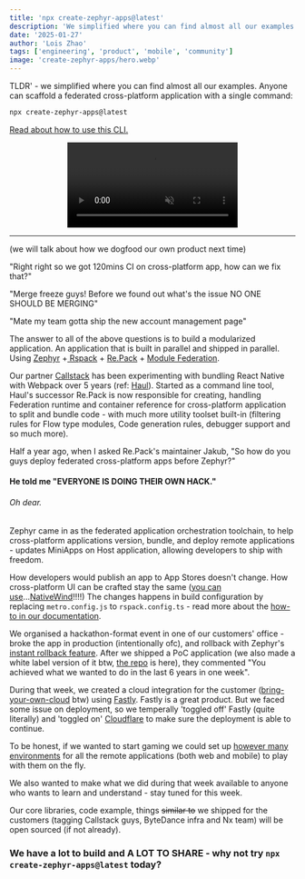 ```yaml
---
title: 'npx create-zephyr-apps@latest'
description: 'We simplified where you can find almost all our examples. Anyone can scaffold a federated cross-platform application with a single command.'
date: '2025-01-27'
author: 'Lois Zhao'
tags: ['engineering', 'product', 'mobile', 'community']
image: 'create-zephyr-apps/hero.webp'
---
```



TLDR' - we simplified where you can find almost all our examples. Anyone can scaffold a federated cross-platform application with a single command:

```bash
npx create-zephyr-apps@latest
```

[Read about how to use this CLI.](https://docs.zephyr-cloud.io/recipes/repack-mf)

<div align="center">
  <video autoPlay loop muted>
    <source src={createZephyrAppVideo} type="video/webm" />
  </video>
</div>

---

(we will talk about how we dogfood our own product next time)

"Right right so we got 120mins CI on cross-platform app, how can we fix that?"

"Merge freeze guys! Before we found out what's the issue NO ONE SHOULD BE MERGING"

"Mate my team gotta ship the new account management page"

The answer to all of the above questions is to build a modularized application. An application that is built in parallel and shipped in parallel. Using [Zephyr](https://docs.zephyr-cloud.io) +[ Rspack](https://rspack.dev) + [Re.Pack](https://github.com/callstack/repack) + [Module Federation](https://module-federation.io).

Our partner [Callstack](https://www.callstack.com/) has been experimenting with bundling React Native with Webpack over 5 years (ref: [Haul](https://github.com/callstack/haul)). Started as a command line tool, Haul's successor Re.Pack is now responsible for creating, handling Federation runtime and container reference for cross-platform application to split and bundle code - with much more utility toolset built-in (filtering rules for Flow type modules, Code generation rules, debugger support and so much more).

Half a year ago, when I asked Re.Pack's maintainer Jakub, "So how do you guys deploy federated cross-platform apps before Zephyr?"

#### He told me "EVERYONE IS DOING THEIR OWN HACK."

###### Oh dear.

Zephyr came in as the federated application orchestration toolchain, to help cross-platform applications version, bundle, and deploy remote applications - updates MiniApps on Host application, allowing developers to ship with freedom.

How developers would publish an app to App Stores doesn't change. How cross-platform UI can be crafted stay the same ([you can use](https://x.com/_jbroma/status/1881452224305574233?s=46)...[NativeWind](https://x.com/_jbroma/status/1881452224305574233?s=46)!!!!) The changes happens in build configuration by replacing `metro.config.js` to `rspack.config.ts` - read more about the [how-to in our documentation](https://docs.zephyr-cloud.io/recipes/repack-mf).

We organised a hackathon-format event in one of our customers' office - broke the app in production (intentionally ofc), and rollback with Zephyr's [instant rollback feature](https://docs.zephyr-cloud.io/how-to/versioning-tags#version-rollback-and-roll-forward). After we shipped a PoC application (we also made a white label version of it btw, [the repo](https://github.com/ZephyrCloudIO/zephyr-repack-example) is here), they commented "You achieved what we wanted to do in the last 6 years in one week".

During that week, we created a cloud integration for the customer ([bring-your-own-cloud](https://docs.zephyr-cloud.io/cloud) btw) using [Fastly](https://fastly.com). Fastly is a great product. But we faced some issue on deployment, so we temperally 'toggled off' Fastly (quite literally) and 'toggled on' [Cloudflare](https://www.cloudflare.com/en-gb/) to make sure the deployment is able to continue.

To be honest, if we wanted to start gaming we could set up [however many environments](https://docs.zephyr-cloud.io/how-to/environments) for all the remote applications (both web and mobile) to play with them on the fly.

We also wanted to make what we did during that week available to anyone who wants to learn and understand - stay tuned for this week.

Our core libraries, code example, things ~~similar to~~ we shipped for the customers (tagging Callstack guys, ByteDance infra and Nx team) will be open sourced (if not already).

### We have a lot to build and A LOT TO SHARE - why not try `npx create-zephyr-apps@latest` today?
